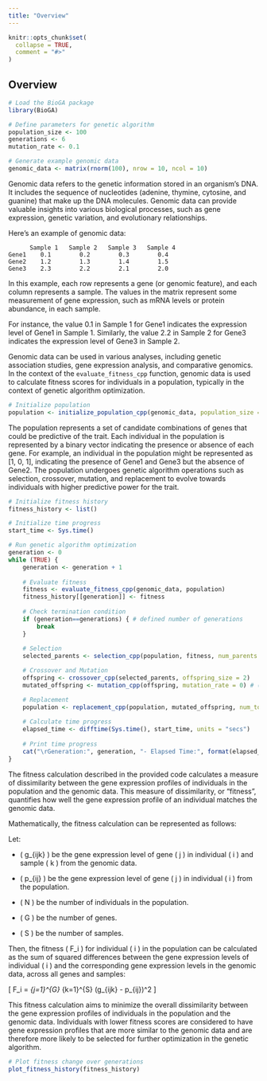 ---
title: "Overview"
---

```{r, include = FALSE}
knitr::opts_chunk$set(
  collapse = TRUE,
  comment = "#>"
)
```


## Overview

```{r}
# Load the BioGA package
library(BioGA)

# Define parameters for genetic algorithm
population_size <- 100
generations <- 6
mutation_rate <- 0.1

# Generate example genomic data
genomic_data <- matrix(rnorm(100), nrow = 10, ncol = 10)
```


Genomic data refers to the genetic information stored in an organism's DNA. It includes the sequence of nucleotides (adenine, thymine, cytosine, and guanine) that make up the DNA molecules. Genomic data can provide valuable insights into various biological processes, such as gene expression, genetic variation, and evolutionary relationships.

Here's an example of genomic data:

```
      Sample 1   Sample 2   Sample 3   Sample 4
Gene1    0.1        0.2        0.3        0.4
Gene2    1.2        1.3        1.4        1.5
Gene3    2.3        2.2        2.1        2.0
```

In this example, each row represents a gene (or genomic feature), and each column represents a sample. The values in the matrix represent some measurement of gene expression, such as mRNA levels or protein abundance, in each sample. 

For instance, the value 0.1 in Sample 1 for Gene1 indicates the expression level of Gene1 in Sample 1. Similarly, the value 2.2 in Sample 2 for Gene3 indicates the expression level of Gene3 in Sample 2.

Genomic data can be used in various analyses, including genetic association studies, gene expression analysis, and comparative genomics. In the context of the `evaluate_fitness_cpp` function, genomic data is used to calculate fitness scores for individuals in a population, typically in the context of genetic algorithm optimization.

```{r}
# Initialize population
population <- initialize_population_cpp(genomic_data, population_size = 5)
```

The population represents a set of candidate combinations of genes that could be predictive of the trait.
Each individual in the population is represented by a binary vector indicating the presence or absence of each gene.
For example, an individual in the population might be represented as [1, 0, 1], indicating the presence of Gene1 and Gene3 but the absence of Gene2.
The population undergoes genetic algorithm operations such as selection, crossover, mutation, and replacement to evolve towards individuals with higher predictive power for the trait.

```{r}
# Initialize fitness history
fitness_history <- list()

# Initialize time progress
start_time <- Sys.time()

# Run genetic algorithm optimization
generation <- 0
while (TRUE) {
    generation <- generation + 1
    
    # Evaluate fitness
    fitness <- evaluate_fitness_cpp(genomic_data, population)
    fitness_history[[generation]] <- fitness
    
    # Check termination condition
    if (generation==generations) { # defined number of generations
        break
    }
    
    # Selection
    selected_parents <- selection_cpp(population, fitness, num_parents = 2)

    # Crossover and Mutation
    offspring <- crossover_cpp(selected_parents, offspring_size = 2)
    mutated_offspring <- mutation_cpp(offspring, mutation_rate = 0) # (no mutation in this example)

    # Replacement
    population <- replacement_cpp(population, mutated_offspring, num_to_replace = 1)
    
    # Calculate time progress
    elapsed_time <- difftime(Sys.time(), start_time, units = "secs")
    
    # Print time progress
    cat("\rGeneration:", generation, "- Elapsed Time:", format(elapsed_time, units = "secs"), "     ")
}

```


The fitness calculation described in the provided code calculates a measure of dissimilarity between the gene expression profiles of individuals in the population and the genomic data. This measure of dissimilarity, or "fitness", quantifies how well the gene expression profile of an individual matches the genomic data.

Mathematically, the fitness calculation can be represented as follows:

Let:

- \( g_{ijk} \) be the gene expression level of gene \( j \) in individual \( i \) and sample \( k \) from the genomic data.

- \( p_{ij} \) be the gene expression level of gene \( j \) in individual \( i \) from the population.

- \( N \) be the number of individuals in the population.

- \( G \) be the number of genes.

- \( S \) be the number of samples.

Then, the fitness \( F_i \) for individual \( i \) in the population can be calculated as the sum of squared differences between the gene expression levels of individual \( i \) and the corresponding gene expression levels in the genomic data, across all genes and samples:

\[ F_i = \sum_{j=1}^{G} \sum_{k=1}^{S} (g_{ijk} - p_{ij})^2 \]

This fitness calculation aims to minimize the overall dissimilarity between the gene expression profiles of individuals in the population and the genomic data. Individuals with lower fitness scores are considered to have gene expression profiles that are more similar to the genomic data and are therefore more likely to be selected for further optimization in the genetic algorithm.

```{r}
# Plot fitness change over generations
plot_fitness_history(fitness_history)
```
